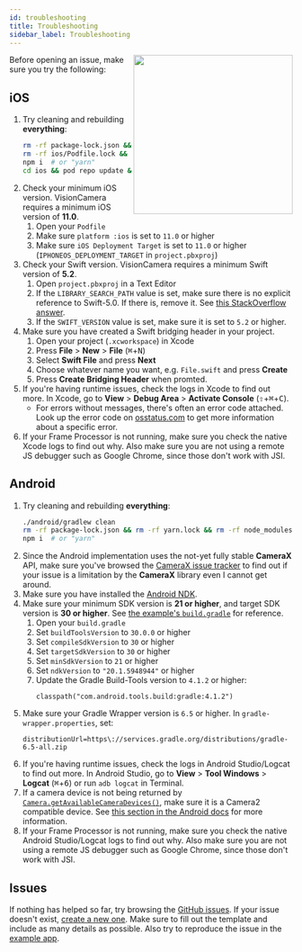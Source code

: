 ```yaml
---
id: troubleshooting
title: Troubleshooting
sidebar_label: Troubleshooting
---
```



<div>
  <img align="right" width="283" src={useBaseUrl("img/11_back.png")} />
</div>

Before opening an issue, make sure you try the following:

## iOS

1. Try cleaning and rebuilding **everything**:
   ```sh
   rm -rf package-lock.json && rm -rf yarn.lock && rm -rf node_modules
   rm -rf ios/Podfile.lock && rm -rf ios/Pods
   npm i  # or "yarn"
   cd ios && pod repo update && pod update && pod install
   ```
2. Check your minimum iOS version. VisionCamera requires a minimum iOS version of **11.0**.
   1. Open your `Podfile`
   2. Make sure `platform :ios` is set to `11.0` or higher
   3. Make sure `iOS Deployment Target` is set to `11.0` or higher (`IPHONEOS_DEPLOYMENT_TARGET` in `project.pbxproj`)
3. Check your Swift version. VisionCamera requires a minimum Swift version of **5.2**.
   1. Open `project.pbxproj` in a Text Editor
   2. If the `LIBRARY_SEARCH_PATH` value is set, make sure there is no explicit reference to Swift-5.0. If there is, remove it. See [this StackOverflow answer](https://stackoverflow.com/a/66281846/1123156).
   3. If the `SWIFT_VERSION` value is set, make sure it is set to `5.2` or higher.
4. Make sure you have created a Swift bridging header in your project.
   1. Open your project (`.xcworkspace`) in Xcode
   2. Press **File** > **New** > **File** (<kbd>⌘</kbd>+<kbd>N</kbd>)
   3. Select **Swift File** and press **Next**
   4. Choose whatever name you want, e.g. `File.swift` and press **Create**
   5. Press **Create Bridging Header** when promted.
5. If you're having runtime issues, check the logs in Xcode to find out more. In Xcode, go to **View** > **Debug Area** > **Activate Console**  (<kbd>⇧</kbd>+<kbd>⌘</kbd>+<kbd>C</kbd>).
   * For errors without messages, there's often an error code attached. Look up the error code on [osstatus.com](https://www.osstatus.com) to get more information about a specific error.
6. If your Frame Processor is not running, make sure you check the native Xcode logs to find out why. Also make sure you are not using a remote JS debugger such as Google Chrome, since those don't work with JSI.

## Android

1. Try cleaning and rebuilding **everything**:
   ```sh
   ./android/gradlew clean
   rm -rf package-lock.json && rm -rf yarn.lock && rm -rf node_modules
   npm i  # or "yarn"
   ```
2. Since the Android implementation uses the not-yet fully stable **CameraX** API, make sure you've browsed the [CameraX issue tracker](https://issuetracker.google.com/issues?q=componentid:618491%20status:open) to find out if your issue is a limitation by the **CameraX** library even I cannot get around.
3. Make sure you have installed the [Android NDK](https://developer.android.com/ndk).
4. Make sure your minimum SDK version is **21 or higher**, and target SDK version is **30 or higher**. See [the example's `build.gradle`](https://github.com/mrousavy/react-native-vision-camera/blob/main/example/android/build.gradle#L5-L10) for reference.
   1. Open your `build.gradle`
   2. Set `buildToolsVersion` to `30.0.0` or higher
   3. Set `compileSdkVersion` to `30` or higher
   4. Set `targetSdkVersion` to `30` or higher
   5. Set `minSdkVersion` to `21` or higher
   6. Set `ndkVersion` to `"20.1.5948944"` or higher
   7. Update the Gradle Build-Tools version to `4.1.2` or higher:
      ```
      classpath("com.android.tools.build:gradle:4.1.2")
      ```
4. Make sure your Gradle Wrapper version is `6.5` or higher. In `gradle-wrapper.properties`, set:
   ```
   distributionUrl=https\://services.gradle.org/distributions/gradle-6.5-all.zip
   ```
5. If you're having runtime issues, check the logs in Android Studio/Logcat to find out more. In Android Studio, go to **View** > **Tool Windows** > **Logcat** (<kbd>⌘</kbd>+<kbd>6</kbd>) or run `adb logcat` in Terminal.
6. If a camera device is not being returned by [`Camera.getAvailableCameraDevices()`](/docs/api/classes/Camera#getavailablecameradevices), make sure it is a Camera2 compatible device. See [this section in the Android docs](https://developer.android.com/reference/android/hardware/camera2/CameraDevice#reprocessing) for more information.
7. If your Frame Processor is not running, make sure you check the native Android Studio/Logcat logs to find out why. Also make sure you are not using a remote JS debugger such as Google Chrome, since those don't work with JSI.

## Issues

If nothing has helped so far, try browsing the [GitHub issues](https://github.com/mrousavy/react-native-vision-camera/issues?q=is%3Aissue). If your issue doesn't exist, [create a new one](https://github.com/mrousavy/react-native-vision-camera/issues/new/choose). Make sure to fill out the template and include as many details as possible. Also try to reproduce the issue in the [example app](https://github.com/mrousavy/react-native-vision-camera/blob/main/example).

